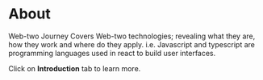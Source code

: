 # About

Web-two Journey Covers Web-two technologies; revealing what they are, how they work
and where do they apply. i.e. Javascript and typescript are programming languages
used in react to build user interfaces.

Click on **Introduction** tab to learn more.